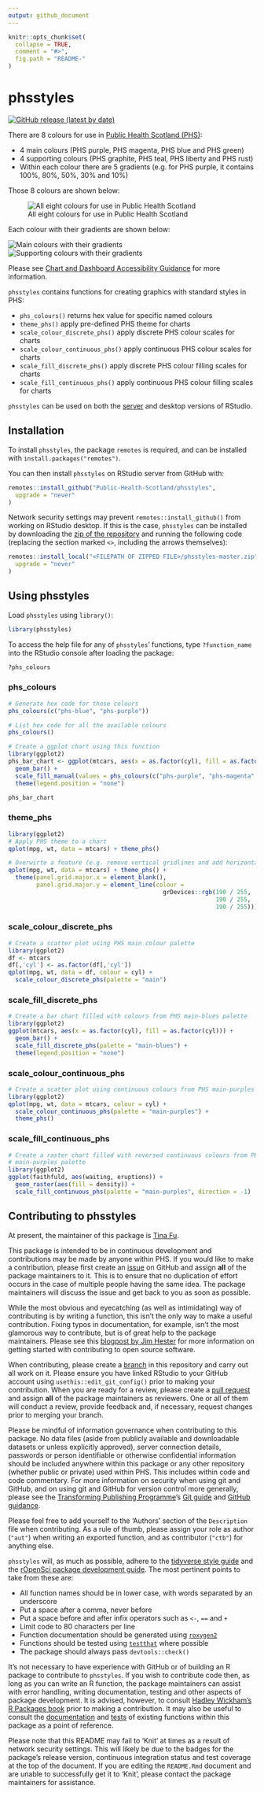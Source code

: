 ```yaml
---
output: github_document
---
```


<!-- README.md is generated from README.Rmd. Please edit that file -->

```r
knitr::opts_chunk$set(
  collapse = TRUE,
  comment = "#>",
  fig.path = "README-"
)
```

# phsstyles

[![GitHub release (latest by date)](https://img.shields.io/github/v/release/Public-Health-Scotland/phsstyles)](https://github.com/Public-Health-Scotland/phsstyles/releases/latest)

There are 8 colours for use in [Public Health Scotland (PHS)](https://www.publichealthscotland.scot/):

- 4 main colours (PHS purple, PHS magenta, PHS blue and PHS green)
- 4 supporting colours (PHS graphite, PHS teal, PHS liberty and PHS rust)
- Within each colour there are 5 gradients (e.g. for PHS purple, it contains 
100%, 80%, 50%, 30% and 10%)

Those 8 colours are shown below:

![All eight colours for use in Public Health Scotland](README-eight_colours.png)

Each colour with their gradients are shown below:

![Main colours with their gradients](README-main_colours.png)
![Supporting colours with their gradients](README-supporting_colours.png)

Please see [Chart and Dashboard Accessibility Guidance](http://spark.publichealthscotland.org/media/2176/chart-and-dashboard-accessibility-guidance-version-12.pdf) for more information.

`phsstyles` contains functions for creating graphics with standard styles in PHS:

- `phs_colours()` returns hex value for specific named colours
- `theme_phs()` apply pre-defined PHS theme for charts
- `scale_colour_discrete_phs()` apply discrete PHS colour scales for charts
- `scale_colour_continuous_phs()` apply continuous PHS colour scales for charts
- `scale_fill_discrete_phs()` apply discrete PHS colour filling scales for charts
- `scale_fill_continuous_phs()` apply continuous PHS colour filling scales for charts

`phsstyles` can be used on both the [server](https://rstudio.nhsnss.scot.nhs.uk/) and desktop versions of RStudio.

## Installation

To install `phsstyles`, the package `remotes` is required, and can be installed with `install.packages("remotes")`.

You can then install `phsstyles` on RStudio server from GitHub with:

```r
remotes::install_github("Public-Health-Scotland/phsstyles",
  upgrade = "never"
)
```

Network security settings may prevent `remotes::install_github()` from working on RStudio desktop. If this is the case, `phsstyles` can be installed by downloading the [zip of the repository](https://github.com/Public-Health-Scotland/phsstyles/archive/master.zip) and running the following code (replacing the section marked `<>`, including the arrows themselves):

```r
remotes::install_local("<FILEPATH OF ZIPPED FILE>/phsstyles-master.zip",
  upgrade = "never"
)
```

## Using phsstyles

Load `phsstyles` using `library()`:

```r
library(phsstyles)
```

To access the help file for any of `phsstyles`' functions, type `?function_name` into the RStudio console after loading the package:

```r
?phs_colours
```

### phs_colours

```r
# Generate hex code for those colours
phs_colours(c("phs-blue", "phs-purple"))

# List hex code for all the available colours
phs_colours()

# Create a ggplot chart using this function
library(ggplot2)
phs_bar_chart <- ggplot(mtcars, aes(x = as.factor(cyl), fill = as.factor(cyl))) +  
  geom_bar() +
  scale_fill_manual(values = phs_colours(c("phs-purple", "phs-magenta", "phs-blue"))) +
  theme(legend.position = "none")

phs_bar_chart
```

### theme_phs

```r
library(ggplot2)
# Apply PHS theme to a chart
qplot(mpg, wt, data = mtcars) + theme_phs()

# Overwirte a feature (e.g. remove vertical gridlines and add horizontal ones)
qplot(mpg, wt, data = mtcars) + theme_phs() +
  theme(panel.grid.major.x = element_blank(), 
        panel.grid.major.y = element_line(colour = 
                                            grDevices::rgb(190 / 255, 
                                                           190 / 255, 
                                                           190 / 255)))
```

### scale_colour_discrete_phs

```r
# Create a scatter plot using PHS main colour palette
library(ggplot2)
df <- mtcars
df[,'cyl'] <- as.factor(df[,'cyl'])
qplot(mpg, wt, data = df, colour = cyl) + 
  scale_colour_discrete_phs(palette = "main")
```

### scale_fill_discrete_phs

```r
# Create a bar chart filled with colours from PHS main-blues palette
library(ggplot2)
ggplot(mtcars, aes(x = as.factor(cyl), fill = as.factor(cyl))) + 
  geom_bar() + 
  scale_fill_discrete_phs(palette = "main-blues") + 
  theme(legend.position = "none")
```

### scale_colour_continuous_phs

```r
# Create a scatter plot using continuous colours from PHS main-purples palette
library(ggplot2)
qplot(mpg, wt, data = mtcars, colour = cyl) + 
  scale_colour_continuous_phs(palette = "main-purples") + 
  theme_phs()
```

### scale_fill_continuous_phs

```r
# Create a raster chart filled with reversed continuous colours from PHS
# main-purples palette
library(ggplot2)
ggplot(faithfuld, aes(waiting, eruptions)) + 
  geom_raster(aes(fill = density)) + 
  scale_fill_continuous_phs(palette = "main-purples", direction = -1)
```

## Contributing to phsstyles

At present, the maintainer of this package is [Tina Fu](https://github.com/Tina815).

This package is intended to be in continuous development and contributions may be made by anyone within PHS. If you would like to make a contribution, please first create an [issue](https://github.com/Public-Health-Scotland/phsstyles/issues) on GitHub and assign **all** of the package maintainers to it. This is to ensure that no duplication of effort occurs in the case of multiple people having the same idea. The package maintainers will discuss the issue and get back to you as soon as possible.

While the most obvious and eyecatching (as well as intimidating) way of contributing is by writing a function, this isn't the only way to make a useful contribution. Fixing typos in documentation, for example, isn't the most glamorous way to contribute, but is of great help to the package maintainers. Please see this [blogpost by Jim Hester](https://www.tidyverse.org/blog/2017/08/contributing/) for more information on getting started with contributing to open source software.

When contributing, please create a [branch](https://github.com/Public-Health-Scotland/phsstyles/branches) in this repository and carry out all work on it. Please ensure you have linked RStudio to your GitHub account using `usethis::edit_git_config()` prior to making your contribution. When you are ready for a review, please create a [pull request](https://github.com/Public-Health-Scotland/phsstyles/pulls) and assign **all** of the package maintainers as reviewers. One or all of them will conduct a review, provide feedback and, if necessary, request changes prior to merging your branch.

Please be mindful of information governance when contributing to this package. No data files (aside from publicly available and downloadable datasets or unless explicitly approved), server connection details, passwords or person identifiable or otherwise confidential information should be included anywhere within this package or any other repository (whether public or private) used within PHS. This includes within code and code commentary. For more information on security when using git and GitHub, and on using git and GitHub for version control more generally, please see the [Transforming Publishing Programme](https://www.isdscotland.org/Products-and-Services/Transforming-Publishing-Programme/)'s [Git guide](https://Public-Health-Scotland.github.io/git-guide/) and [GitHub guidance](https://github.com/Public-Health-Scotland/GitHub-guidance).

Please feel free to add yourself to the 'Authors' section of the `Description` file when contributing. As a rule of thumb, please assign your role as author (`"aut"`) when writing an exported function, and as contributor (`"ctb"`) for anything else.

`phsstyles` will, as much as possible, adhere to the [tidyverse style guide](https://style.tidyverse.org/) and the [rOpenSci package development guide](https://devguide.ropensci.org/). The most pertinent points to take from these are:

- All function names should be in lower case, with words separated by an underscore
- Put a space after a comma, never before
- Put a space before and after infix operators such as `<-`, `==` and `+`
- Limit code to 80 characters per line
- Function documentation should be generated using [`roxygen2`](https://github.com/r-lib/roxygen2)
- Functions should be tested using [`testthat`](https://github.com/r-lib/testthat) where possible
- The package should always pass `devtools::check()`

It's not necessary to have experience with GitHub or of building an R package to contribute to `phsstyles`. If you wish to contribute code then, as long as you can write an R function, the package maintainers can assist with error handling, writing documentation, testing and other aspects of package development. It is advised, however, to consult [Hadley Wickham's R Packages book](https://r-pkgs.org/) prior to making a contribution. It may also be useful to consult the [documentation](https://github.com/Public-Health-Scotland/phsstyles/tree/master/R) and [tests](https://github.com/Public-Health-Scotland/phsstyles/tree/master/tests/testthat) of existing functions within this package as a point of reference.

Please note that this README may fail to 'Knit' at times as a result of network security settings. This will likely be due to the badges for the package's release version, continuous integration status and test coverage at the top of the document. If you are editing the `README.Rmd` document and are unable to successfully get it to 'Knit', please contact the package maintainers for assistance.

